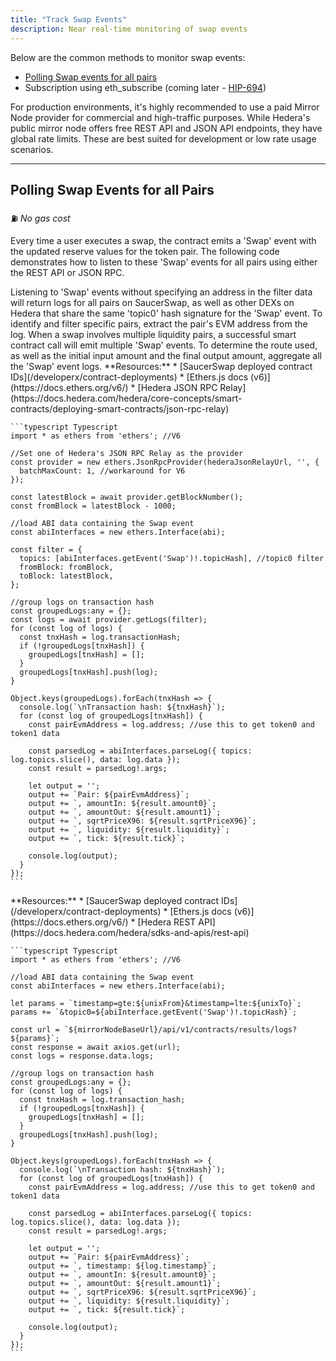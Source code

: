 ```yaml
---
title: "Track Swap Events"
description: Near real-time monitoring of swap events
---
```


Below are the common methods to monitor swap events:
* [Polling Swap events for all pairs](/v/developer/saucerswap-v2/swap-operations/track-swap-events#polling-swap-events-for-all-pairs)
* Subscription using eth\_subscribe (coming later - [HIP-694](https://hips.hedera.com/hip/hip-694))

<Tip>
  For production environments, it's highly recommended to use a paid Mirror Node provider for commercial and high-traffic purposes. While Hedera's public mirror node offers free REST API and JSON API endpoints, they have global rate limits. These are best suited for development or low rate usage scenarios.
</Tip>

***

## Polling Swap Events for all Pairs

⛽ *No gas cost*

Every time a user executes a swap, the contract emits a 'Swap' event with the updated reserve values for the token pair. The following code demonstrates how to listen to these 'Swap' events for all pairs using either the REST API or JSON RPC.

<Warning>
  Listening to 'Swap' events without specifying an address in the filter data will return logs for all pairs on SaucerSwap, as well as other DEXs on Hedera that share the same 'topic0' hash signature for the 'Swap' event. To identify and filter specific pairs, extract the pair's EVM address from the log.
</Warning>

<Note>
  When a swap involves multiple liquidity pairs, a successful smart contract call will emit multiple 'Swap' events. To determine the route used, as well as the initial input amount and the final output amount, aggregate all the 'Swap' event logs.
</Note>

<Tabs>
  <Tab title="JSON RPC">
    **Resources:**
    * [SaucerSwap deployed contract IDs](/developerx/contract-deployments)
    * [Ethers.js docs (v6)](https://docs.ethers.org/v6/)
    * [Hedera JSON RPC Relay](https://docs.hedera.com/hedera/core-concepts/smart-contracts/deploying-smart-contracts/json-rpc-relay)

    ```typescript Typescript
    import * as ethers from 'ethers'; //V6

    //Set one of Hedera's JSON RPC Relay as the provider
    const provider = new ethers.JsonRpcProvider(hederaJsonRelayUrl, '', {
      batchMaxCount: 1, //workaround for V6
    });
      
    const latestBlock = await provider.getBlockNumber();
    const fromBlock = latestBlock - 1000;

    //load ABI data containing the Swap event
    const abiInterfaces = new ethers.Interface(abi);

    const filter = {
      topics: [abiInterfaces.getEvent('Swap')!.topicHash], //topic0 filter
      fromBlock: fromBlock,
      toBlock: latestBlock,
    };

    //group logs on transaction hash
    const groupedLogs:any = {};
    const logs = await provider.getLogs(filter);
    for (const log of logs) {      
      const tnxHash = log.transactionHash;     
      if (!groupedLogs[tnxHash]) {
        groupedLogs[tnxHash] = [];
      }
      groupedLogs[tnxHash].push(log);
    }

    Object.keys(groupedLogs).forEach(tnxHash => {
      console.log(`\nTransaction hash: ${tnxHash}`);
      for (const log of groupedLogs[tnxHash]) {
        const pairEvmAddress = log.address; //use this to get token0 and token1 data

        const parsedLog = abiInterfaces.parseLog({ topics: log.topics.slice(), data: log.data });
        const result = parsedLog!.args;

        let output = '';
        output += `Pair: ${pairEvmAddress}`;
        output += `, amountIn: ${result.amount0}`;
        output += `, amountOut: ${result.amount1}`;
        output += `, sqrtPriceX96: ${result.sqrtPriceX96}`;
        output += `, liquidity: ${result.liquidity}`;
        output += `, tick: ${result.tick}`;

        console.log(output);
      }
    });
    ```
  </Tab>

  <Tab title="REST API">
    **Resources:**
    * [SaucerSwap deployed contract IDs](/developerx/contract-deployments)
    * [Ethers.js docs (v6)](https://docs.ethers.org/v6/)
    * [Hedera REST API](https://docs.hedera.com/hedera/sdks-and-apis/rest-api)

    ```typescript Typescript
    import * as ethers from 'ethers'; //V6

    //load ABI data containing the Swap event
    const abiInterfaces = new ethers.Interface(abi);

    let params = `timestamp=gte:${unixFrom}&timestamp=lte:${unixTo}`;  
    params += `&topic0=${abiInterface.getEvent('Swap')!.topicHash}`;

    const url = `${mirrorNodeBaseUrl}/api/v1/contracts/results/logs?${params}`;  
    const response = await axios.get(url);
    const logs = response.data.logs;

    //group logs on transaction hash
    const groupedLogs:any = {};
    for (const log of logs) {     
      const tnxHash = log.transaction_hash;     
      if (!groupedLogs[tnxHash]) {
        groupedLogs[tnxHash] = [];
      }
      groupedLogs[tnxHash].push(log);
    }

    Object.keys(groupedLogs).forEach(tnxHash => {
      console.log(`\nTransaction hash: ${tnxHash}`);
      for (const log of groupedLogs[tnxHash]) {
        const pairEvmAddress = log.address; //use this to get token0 and token1 data

        const parsedLog = abiInterfaces.parseLog({ topics: log.topics.slice(), data: log.data });
        const result = parsedLog!.args;

        let output = '';
        output += `Pair: ${pairEvmAddress}`;
        output += `, timestamp: ${log.timestamp}`;
        output += `, amountIn: ${result.amount0}`;
        output += `, amountOut: ${result.amount1}`;
        output += `, sqrtPriceX96: ${result.sqrtPriceX96}`;
        output += `, liquidity: ${result.liquidity}`;
        output += `, tick: ${result.tick}`;

        console.log(output);
      }
    });
    ```


  </Tab>
</Tabs>